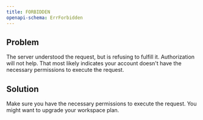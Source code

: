 ```yaml
---
title: FORBIDDEN
openapi-schema: ErrForbidden
---
```


## Problem

The server understood the request, but is refusing to fulfill it. Authorization will not help. That most likely indicates your account doesn't have the necessary permissions to execute the request.

## Solution

Make sure you have the necessary permissions to execute the request. You might want to upgrade your workspace plan.
